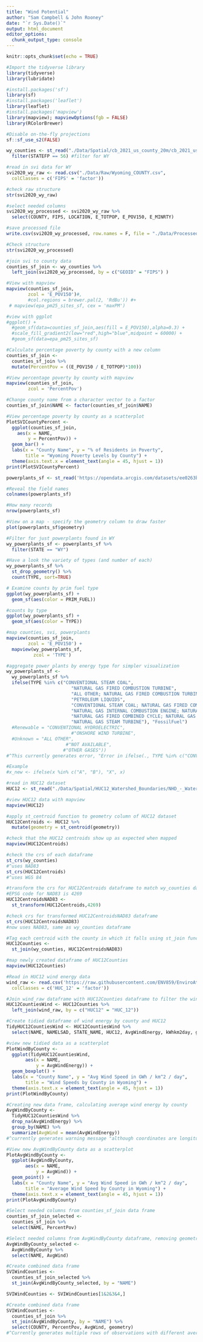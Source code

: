 ```yaml
---
title: "Wind Potential"
author: "Sam Campbell & John Rooney"
date: "`r Sys.Date()`"
output: html_document
editor_options: 
  chunk_output_type: console
---
```

```r
knitr::opts_chunk$set(echo = TRUE)
```

```r
#Import the tidyverse library 
library(tidyverse)
library(lubridate)

#install.packages('sf')
library(sf)
#install.packages('leaflet')
library(leaflet)
#install.packages('mapview')
library(mapview); mapviewOptions(fgb = FALSE)
library(RColorBrewer)

#Disable on-the-fly projections
sf::sf_use_s2(FALSE)

```

```r
wy_counties <- st_read("./Data/Spatial/cb_2021_us_county_20m/cb_2021_us_county_20m.shp") %>% 
  filter(STATEFP == 56) #filter for WY
```

```r

#read in svi data for WY
svi2020_wy_raw <- read.csv("./Data/Raw/Wyoming_COUNTY.csv", 
  colClasses = c('FIPS' = 'factor'))

#check raw structure
str(svi2020_wy_raw)

#select needed columns
svi2020_wy_processed <- svi2020_wy_raw %>%
  select(COUNTY, FIPS, LOCATION, E_TOTPOP, E_POV150, E_MINRTY)

#save processed file
write.csv(svi2020_wy_processed, row.names = F, file = "./Data/Processed/svi2020_wy_processed.csv")

#Check structure
str(svi2020_wy_processed)

```

```r

#join svi to county data
counties_sf_join <- wy_counties %>% 
  left_join(svi2020_wy_processed, by = c("GEOID" = "FIPS") )

#View with mapview
mapview(counties_sf_join, 
        zcol = 'E_POV150')#, 
        #col.regions = brewer.pal(2, 'RdBu')) #+ 
 # mapview(epa_pm25_sites_sf, cex = 'maxPM')

#view with ggplot
#ggplot() + 
  #geom_sf(data=counties_sf_join,aes(fill = E_POV150),alpha=0.3) + 
  #scale_fill_gradient2(low="red",high="blue",midpoint = 60000) + 
  #geom_sf(data=epa_pm25_sites_sf)

#Calculate percentage poverty by county with a new column
counties_sf_join <- 
  counties_sf_join %>% 
  mutate(PercentPov = ((E_POV150 / E_TOTPOP)*100))

#View percentage poverty by county with mapview
mapview(counties_sf_join, 
        zcol = 'PercentPov')

#Change county name from a character vector to a factor
counties_sf_join$NAME <- factor(counties_sf_join$NAME)

#View percentage poverty by county as a scatterplot
PlotSVICountyPercent <- 
  ggplot(counties_sf_join,
    aes(x = NAME,
        y = PercentPov)) +
  geom_bar() +
  labs(x = "County Name", y = "% of Residents in Poverty",
       title = "Wyoming Poverty Levels by County") +
  theme(axis.text.x = element_text(angle = 45, hjust = 1))
print(PlotSVICountyPercent)
```

```r
powerplants_sf <- st_read('https://opendata.arcgis.com/datasets/ee0263bd105d41599be22d46107341c3_0.geojson')

#Reveal the field names
colnames(powerplants_sf)

#How many records
nrow(powerplants_sf)

#View on a map - specify the geometry column to draw faster
plot(powerplants_sf$geometry)

#Filter for just powerplants found in WY
wy_powerplants_sf <- powerplants_sf %>% 
  filter(STATE == "WY") 

#Have a look the variety of types (and number of each)
wy_powerplants_sf %>% 
  st_drop_geometry() %>% 
  count(TYPE, sort=TRUE)

# Examine counts by prim fuel type
ggplot(wy_powerplants_sf) + 
  geom_sf(aes(color = PRIM_FUEL)) 

#counts by type
ggplot(wy_powerplants_sf) + 
  geom_sf(aes(color = TYPE)) 

#map counties, svi, powerplants
mapview(counties_sf_join, 
        zcol = 'E_POV150') +
  mapview(wy_powerplants_sf,
          zcol = 'TYPE')

#aggregate power plants by energy type for simpler visualization
wy_powerplants_sf <- 
  wy_powerplants_sf %>% 
  ifelse(TYPE %in% c("CONVENTIONAL STEAM COAL", 
                        "NATURAL GAS FIRED COMBUSTION TURBINE", 
                        "ALL OTHER; NATURAL GAS FIRED COMBUSTION TURBINE", 
                        "PETROLEUM LIQUIDS", 
                        "CONVENTIONAL STEAM COAL; NATURAL GAS FIRED COMBUSTION TURBINE", 
                        "NATURAL GAS INTERNAL COMBUSTION ENGINE; NATURAL GAS STEAM TURBINE; OTHER GASES; PETROLEUM LIQUIDS", 
                        "NATURAL GAS FIRED COMBINED CYCLE; NATURAL GAS FIRED COMBUSTION TURBINE", 
                        "NATURAL GAS STEAM TURBINE"), "FossilFuel")
  #Renewable = "CONVENTIONAL HYDROELECTRIC", 
                        #"ONSHORE WIND TURBINE", 
  #Unknown = "ALL OTHER",
                      #"NOT AVAILABLE",
                     #"OTHER GASES"))
#^This currently generates error, "Error in ifelse(., TYPE %in% c("CONVENTIONAL STEAM COAL", "NATURAL GAS FIRED COMBUSTION TURBINE",  : 'list' object cannot be coerced to type 'logical'"

#Example
#x_new <- ifelse(x %in% c("A", "B"), "X", x)
```

```r
#read in HUC12 dataset
HUC12 <- st_read("./Data/Spatial/HUC12_Watershed_Boundaries/NHD_-_Watershed_Boundaries_HUC_12.shp")

#view HUC12 data with mapview
mapview(HUC12)

```

```r
#apply st_centroid function to geometry column of HUC12 dataset
HUC12Centroids <- HUC12 %>% 
  mutate(geometry = st_centroid(geometry))

#check that the HUC12 centroids show up as expected when mapped
mapview(HUC12Centroids)

#check the crs of each dataframe
st_crs(wy_counties)
#^uses NAD83
st_crs(HUC12Centroids)
#^uses WGS 84

#transform the crs for HUC12Centroids dataframe to match wy_counties dataframe
#EPSG code for NAD83 is 4269
HUC12CentroidsNAD83 <- 
  st_transform(HUC12Centroids,4269)

#check crs for transformed HUC12CentroidsNAD83 dataframe
st_crs(HUC12CentroidsNAD83)
#now uses NAD83, same as wy_counties dataframe

#Tag each centroid with the county in which it falls using st_join function
HUC12Counties <- 
  st_join(wy_counties, HUC12CentroidsNAD83) 

#map newly created dataframe of HUC12Counties
mapview(HUC12Counties)
```

```r
#Read in HUC12 wind energy data
wind_raw <- read.csv('https://raw.githubusercontent.com/ENV859/EnviroAtlasData/main/Wind_Energy.csv',
  colClasses = c('HUC_12' = 'factor'))

#Join wind_raw dataframe with HUC12Counties dataframe to filter the wind data for Wyoming counties
HUC12CountiesWind <- HUC12Counties %>% 
  left_join(wind_raw, by = c("HUC12" = "HUC_12"))

#Create tidied dataframe of wind energy by county and HUC12
TidyHUC12CountiesWind <- HUC12CountiesWind %>% 
  select(NAME, NAMELSAD, STATE_NAME, HUC12, AvgWindEnergy, kWhkm2day, geometry)

#view new tidied data as a scatterplot
PlotWindByCounty <- 
  ggplot(TidyHUC12CountiesWind,
       aes(x = NAME,
           y = AvgWindEnergy)) +
  geom_boxplot() +
  labs(x = "County Name", y = "Avg Wind Speed in GWh / km^2 / day",
       title = "Wind Speeds by County in Wyoming") +
  theme(axis.text.x = element_text(angle = 45, hjust = 1))
print(PlotWindByCounty)
```

```r
#Creating new data frame, calculating average wind energy by county
AvgWindByCounty <- 
  TidyHUC12CountiesWind %>% 
  drop_na(AvgWindEnergy) %>% 
  group_by(NAME) %>% 
  summarize(AvgWind = mean(AvgWindEnergy))
#^currently generates warning message "although coordinates are longitude/latitude, st_union assumes that they are planar"

#View new AvgWindByCounty data as a scatterplot
PlotAvgWindByCounty <- 
  ggplot(AvgWindByCounty,
       aes(x = NAME,
           y = AvgWind)) +
  geom_point() +
  labs(x = "County Name", y = "Avg Wind Speed in GWh / km^2 / day",
       title = "Average Wind Speed by County in Wyoming") +
  theme(axis.text.x = element_text(angle = 45, hjust = 1))
print(PlotAvgWindByCounty)
```

```r
#Select needed columns from counties_sf_join data frame
counties_sf_join_selected <- 
  counties_sf_join %>% 
  select(NAME, PercentPov)

#Select needed columns from AvgWindByCounty dataframe, removing geometry column
AvgWindByCounty_selected <- 
  AvgWindByCounty %>% 
  select(NAME, AvgWind)

#Create combined data frame
SVIWindCounties <- 
  counties_sf_join_selected %>% 
  st_join(AvgWindByCounty_selected, by = "NAME")

SVIWindCounties <- SVIWindCounties[1&2&3&4,]

#Create combined data frame
SVIWindCounties <- 
  counties_sf_join %>% 
  st_join(AvgWindByCounty, by = "NAME") %>% 
  select(COUNTY, PercentPov, AvgWind, geometry)
#^Currently generates multiple rows of observations with different average wind speeds within each county

```

